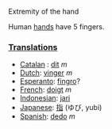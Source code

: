 Extremity of the hand

Human [[hand]]s have 5 fingers.

===[[Translation]]s===
*[[Catalan]] : [[dit]] ''m''
*[[Dutch]]: [[vinger]] ''m''
*[[Esperanto]]: [[fingro]]?
*[[French]]: [[doigt]] ''m''
*[[Indonesian]]: [[jari]]
*[[Japanese]]: [[指]] (ゆび, yubi)
*[[Spanish]]: [[dedo]] ''m''